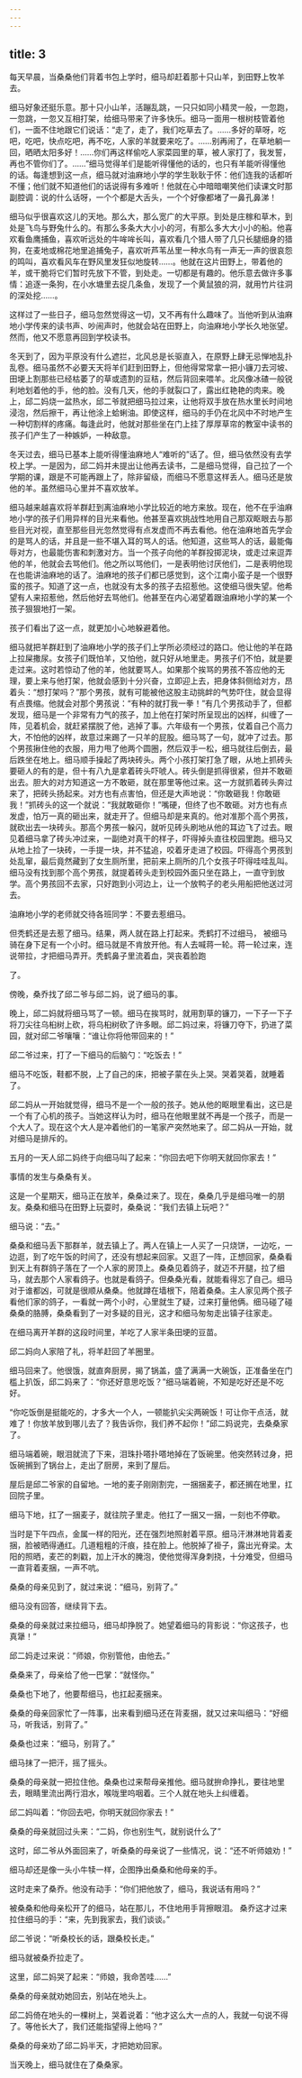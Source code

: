 ```yaml
---
---
---
```

title: 3
---



每天早晨，当桑桑他们背着书包上学时，细马却赶着那十只山羊，到田野上牧羊去。

细马好象还挺乐意。那十只小山羊，活蹦乱跳，一只只如同小精灵一般，一忽跑，一忽跳，一忽又互相打架，给细马带来了许多快乐。细马一面用一根树枝管着他们，一面不住地跟它们说话：“走了，走了，我们吃草去了。……多好的草呀，吃吧，吃吧，快点吃吧，再不吃，人家的羊就要来吃了。……别再闹了，在草地躺一回，晒晒太阳多好！……你们再这样偷吃人家菜园里的草，被人家打了，我发誓，再也不管你们了。……”细马觉得羊们是能听得懂他的话的，也只有羊能听得懂他的话。每逢想到这一点，细马就对油麻地小学的学生耿耿于怀：他们连我的话都听不懂；他们就不知道他们的话说得有多难听！他就在心中暗暗嘲笑他们读课文时那副腔调：说的什么话呀，一个个都是大舌头，一个个好像都堵了一鼻孔鼻涕！

细马似乎很喜欢这儿的天地。那么大，那么宽广的大平原。到处是庄稼和草木，到处是飞鸟与野兔什么的。有那么多条大大小小的河，有那么多大大小小的船。他喜欢看鱼鹰捕鱼，喜欢听远处的牛哞哞长叫，喜欢看几个猎人带了几只长腿细身的猎狗，在麦地或棉花地里追捕兔子，喜欢听芦苇丛里一种水鸟有一声无一声的很哀怨的鸣叫，喜欢看风车在野风里发狂似地旋转……。他就在这片田野上，带着他的羊，或干脆将它们暂时先放下不管，到处走。一切都是有趣的。他乐意去做许多事情：追逐一条狗，在小水塘里去捉几条鱼，发现了一个黄鼠狼的洞，就用竹片往洞的深处挖……。

这样过了一些日子，细马忽然觉得这一切，又不再有什么趣味了。当他听到从油麻地小学传来的读书声、吵闹声时，他就会站在田野上，向油麻地小学长久地张望。然而，他又不愿意再回到学校读书。

冬天到了，因为平原没有什么遮拦，北风总是长驱直入，在原野上肆无忌惮地乱扑乱卷。细马虽然不必要天天将羊们赶到田野上，但他得常常拿一把小镰刀去河坡、田埂上割那些已经枯萎了的草或遗割的豆秸，然后背回来喂羊。北风像冰碴一般锐利地划着他的手，他的脸。没有几天，他的手就裂口了，露出红艳艳的肉来。晚上，邱二妈烧一盆热水，邱二爷就把细马拉过来，让他将双手放在热水里长时间地浸泡，然后擦干，再让他涂上蛤蜊油。即使这样，细马的手仍在北风中不时地产生一种切割样的疼痛。每逢此时，他就对那些坐在门上挂了厚厚草帘的教室中读书的孩子们产生了一种嫉妒，一种敌意。

冬天过去，细马已基本上能听得懂油麻地人“难听的”话了。但，细马依然没有去学校上学。一是因为，邱二妈并未提出让他再去读书，二是细马觉得，自己拉了一个学期的课，跟是不可能再跟上了，除非留级，而细马不愿意这样丢人。细马还是放他的羊。虽然细马心里并不喜欢放羊。

细马越来越喜欢将羊群赶到离油麻地小学比较近的地方来放。现在，他不在乎油麻地小学的孩子们用异样的目光来看他。他甚至喜欢挑战性地用自己那双眍眼去与那些目光对视，直至那些目光忽然觉得有点发虚而不再去看他。他在油麻地首先学会的是骂人的话，并且是一些不堪入耳的骂人的话。他知道，这些骂人的话，最能侮辱对方，也最能伤害和刺激对方。当一个孩子向他的羊群投掷泥块，或走过来逗弄他的羊，他就会去骂他们。他之所以骂他们，一是表明他讨厌他们，二是表明他现在也能讲油麻地的话了。油麻地的孩子们都已感觉到，这个江南小蛮子是一个很野蛮的孩子。知道了这一点，也就没有太多的孩子去招惹他。这使细马很失望。他希望有人来招惹他，然后他好去骂他们。他甚至在内心渴望着跟油麻地小学的某一个孩子狠狠地打一架。

孩子们看出了这一点，就更加小心地躲避着他。

细马就把羊群赶到了油麻地小学的孩子们上学所必须经过的路口。他让他的羊在路上拉屎撒尿。女孩子们既怕羊，又怕他，就只好从地里走。男孩子们不怕，就是要走过来。这时若惊动了他的羊，他就要骂人。如果那个挨骂的男孩不答应他的无理，要上来与他打架，他就会感到十分兴奋，立即迎上去，把身体斜侧给对方，昂着头：“想打架吗？”那个男孩，就有可能被他这股主动挑衅的气势吓住，就会显得有点畏缩。他就会对那个男孩说：“有种的就打我一拳！”有几个男孩动手了，但都发现，细马是一个非常有力气的孩子，加上他在打架时所呈现出的凶样，纠缠了一阵，见着机会，就赶紧摆脱了他，逃掉了事。六年级有一个男孩，仗着自己个高力大，不怕他的凶样，故意过来踢了一只羊的屁股。细马骂了一句，就冲了过去。那个男孩揪住他的衣服，用力甩了他两个圆圈，然后双手一松，细马就往后倒去，最后跌坐在地上。细马顺手操起了两块砖头。两个小孩打架打急了眼，从地上抓砖头要砸人的有的是，但十有八九是拿着砖头吓唬人。砖头倒是抓得很紧，但并不敢砸出去。胆大的对方知道这一方不敢砸，就在那里等他过来。这一方就抓着砖头奔过来了，把砖头扬起来。对方也有点害怕，但还是大声地说：“你敢砸我！你敢砸我！”抓砖头的这一个就说：“我就敢砸你！”嘴硬，但终了也不敢砸。对方也有点发虚，怕万一真的砸出来，就走开了。但细马却是来真的。他对准那个高个男孩，就砍出去一块砖头。那高个男孩一躲闪，就听见砖头刷地从他的耳边飞了过去。眼见着细马拿了砖头冲过来，一副绝对真干的样子，吓得掉头直往校园里跑。细马又从地上捡了一块砖，一手提一块，并不猛追，咬着牙走进了校园。吓得高个男孩到处乱窜，最后竟然藏到了女生厕所里，把前来上厕所的几个女孩子吓得哇哇乱叫。细马没有找到那个高个男孩，就提着砖头走到校园外面只坐在路上，一直守到放学。高个男孩回不去家，只好跑到小河边上，让一个放鸭子的老头用船把他送过河去。

油麻地小学的老师就交待各班同学：不要去惹细马。

但秃鹤还是去惹了细马。结果，两人就在路上打起来。秃鹤打不过细马， 被细马骑在身下足有一个小时。细马就是不肯放开他。有人去喊蒋一轮。蒋一轮过来，连说带拉，才把细马弄开。秃鹤鼻子里流着血，哭丧着脸跑

了。

傍晚，桑乔找了邱二爷与邱二妈，说了细马的事。

晚上，邱二妈就将细马骂了一顿。细马在挨骂时，就用割草的镰刀，一下子一下子将刀尖往乌桕树上砍，将乌桕树砍了许多眼。邱二妈过来，将镰刀夺下，扔进了菜园，就对邱二爷嚷嚷：“谁让你将他带回来的！”

邱二爷过来，打了一下细马的后脑勺：“吃饭去！”

细马不吃饭，鞋都不脱，上了自己的床，把被子蒙在头上哭。哭着哭着，就睡着了。

邱二妈从一开始就觉得，细马不是一个一般的孩子。她从他的眍眼里看出，这已是一个有了心机的孩子。当她这样认为时，细马在他眼里就不再是一个孩子，而是一个大人了。现在这个大人是冲着他们的一笔家产突然地来了。邱二妈从一开始，就对细马是排斥的。

五月的一天人邱二妈终于向细马叫了起来：“你回去吧下你明天就回你家去！”

事情的发生与桑桑有关。

这是一个星期天，细马正在放羊，桑桑过来了。现在，桑桑几乎是细马唯一的朋友。桑桑和细马在田野上玩耍时，桑桑说：“我们去镇上玩吧？”

细马说：“去。”

桑桑和细马丢下那群羊，就去镇上了。两人在镇上一人买了一只烧饼，一边吃，一边逛，到了吃午饭的时间了，还没有想起来回家。又逛了一阵，正想回家，桑桑看到天上有群鸽子落在了一个人家的房顶上。桑桑见着鸽子，就迈不开腿，拉了细马，就去那个人家看鸽子。也就是看鸽子。但桑桑光看，就能看得忘了自己。细马对于谁都凶，可就是很顺从桑桑。他就蹲在墙根下，陪着桑桑。主人家见两个孩子看他们家的鸽子，一看就一两个小时，心里就生了疑，过来打量他俩。细马碰了碰桑桑的胳膊，桑桑看到了一对多疑的目光，这才和细马匆匆走出镇子往家走。

在细马离开羊群的这段时间里，羊吃了人家半条田埂的豆苗。

邱二妈向人家陪了礼，将羊赶回了羊圈里。

细马回来了。他很饿，就直奔厨房，揭了锅盖，盛了满满一大碗饭，正准备坐在门槛上扒饭，邱二妈来了：“你还好意思吃饭？”细马端着碗，不知是吃好还是不吃好。

“你吃饭倒是挺能吃的，才多大一个人，一顿能扒尖尖两碗饭！可让你干点活，就难了！你放羊放到哪儿去了？我告诉你，我们养不起你！”邱二妈说完，去桑桑家了。

细马端着碗，眼泪就流了下来，泪珠扑嗒扑嗒地掉在了饭碗里。他突然转过身，把饭碗搁到了锅台上，走出了厨房，来到了屋后。

屋后是邱二爷家的自留地。一地的麦子刚刚割完，一捆捆麦子，都还搁在地里，扛回院子里。

细马下地，扛了一捆麦子，就往院子里走。他扛了一捆又一捆，一刻也不停歇。

当时是下午四点，金属一样的阳光，还在强烈地照射着平原。细马汗淋淋地背着麦捆，脸被晒得通红。几道粗粗的汗痕，挂在脸上。他脱掉了褂子，露出光脊梁。太阳的照晒，麦芒的刺戳，加上汗水的腌泡，使他觉得浑身刺挠，十分难受，但细马一直背着麦捆，一声不吭。

桑桑的母亲见到了，就过来说：“细马，别背了。”

细马没有回答，继续背下去。

桑桑的母亲就过来拉细马，细马却挣脱了。她望着细马的背影说：“你这孩子，也真犟！”

邱二妈走过来说：“师娘，你别管他，由他去。”

桑桑来了，母亲给了他一巴掌：“就怪你。”

桑桑也下地了，他要帮细马，也扛起麦捆来。

桑桑的母亲回家忙了一阵事，出来看到细马还在背麦捆，就又过来叫细马：“好细马，听我话，别背了。”

桑桑也过来：“细马，别背了。”

细马抹了一把汗，摇了摇头。

桑桑的母亲就一把拉住他。桑桑也过来帮母亲推他。细马就拚命挣扎，要往地里去，眼睛里流出两行泪水，喉咙里呜咽着。三个人就在地头上纠缠着。

邱二妈叫着：“你回去吧，你明天就回你家去！”

桑桑的母亲就回过头来：“二妈，你也别生气，就别说什么了”

这时，邱二爷从外面回来了，听桑桑的母亲说了一些情况，说：“还不听师娘劝！”

细马却还是像一头小牛犊一样，企图挣出桑桑和他母亲的手。

这时走来了桑乔。他没有动手：“你们把他放了，细马，我说话有用吗？”

被桑桑和他母亲松开了的细马，站在那儿，不住地用手背擦眼泪。 桑乔这才过来拉住细马的手：“来，先到我家去，我们谈谈。”

邱二爷说：“听桑校长的话，跟桑校长走。”

细马就被桑乔拉走了。

这里，邱二妈哭了起来：“师娘，我命苦哇……”

桑桑的母亲就劝她回去，别站在地头上。

邱二妈倚在地头的一棵树上，哭着说着：“他才这么大一点的人，我就一句说不得了。等他长大了，我们还能指望得上他吗？”

桑桑的母亲劝了邱二妈半天，才把她劝回家。

当天晚上，细马就住在了桑桑家。